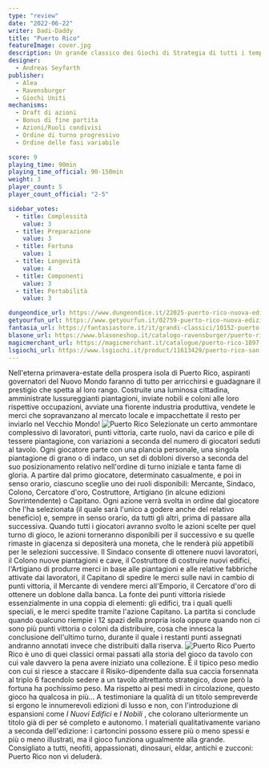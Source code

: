 ```yaml
---
type: "review"
date: "2022-06-22"
writer: Dadi-Daddy
title: "Puerto Rico"
featureImage: cover.jpg
description: Un grande classico dei Giochi di Strategia di tutti i tempi!
designer:
  - Andreas Seyfarth
publisher:
  - Alea
  - Ravensburger
  - Giochi Uniti
mechanisms:
  - Draft di azioni
  - Bonus di fine partita
  - Azioni/Ruoli condivisi
  - Ordine di turno progressivo
  - Ordine delle fasi variabile

score: 9
playing_time: 90min
playing_time_official: 90-150min
weight: 3
player_count: 5
player_count_official: "2-5"

sidebar_votes:
  - title: Complessità
    value: 3
  - title: Preparazione
    value: 3
  - title: Fortuna
    value: 1
  - title: Longevità
    value: 4
  - title: Componenti
    value: 3
  - title: Portabilità
    value: 3

dungeondice_url: https://www.dungeondice.it/22025-puerto-rico-nuova-edizione.html
getyourfun_url: https://www.getyourfun.it/02759-puerto-rico-nuova-edizione-giochi-gestionali.html
fantasia_url: https://fantasiastore.it/it/grandi-classici/10152-puerto-rico.html
blasone_url: https://www.blasoneshop.it/catalogo-ravensburger/puerto-rico-1897-nuova-edizione-77-2205
magicmerchant_url: https://magicmerchant.it/catalogue/puerto-rico-1897-61131/
lsgiochi_url: https://www.lsgiochi.it/product/11613429/puerto-rico-san-juan-usato
---
```


<Setting>
  Nell'eterna primavera-estate della prospera isola di Puerto Rico, aspiranti
  governatori del Nuovo Mondo faranno di tutto per arricchirsi e guadagnare il
  prestigio che spetta al loro rango. Costruite una luminosa cittadina,
  amministrate lussureggianti piantagioni, inviate nobili e coloni alle loro
  rispettive occupazioni, avviate una fiorente industria produttiva, vendete le
  merci che sopravanzano al mercato locale e impacchettate il resto per inviarlo
  nel Vecchio Mondo!
</Setting>

<img src="./game1.jpg" alt="Puerto Rico" />

<Rules>
  Selezionate un certo ammontare complessivo di lavoratori, punti vittoria,
  carte ruolo, navi da carico e pile di tessere piantagione, con variazioni a
  seconda del numero di giocatori seduti al tavolo. Ogni giocatore parte con una
  plancia personale, una singola piantagione di grano o di indaco, un set di
  dobloni diverso a seconda del suo posizionamento relativo nell'ordine di turno
  iniziale e tanta fame di gloria. A partire dal primo giocatore, determinato
  casualmente, e poi in senso orario, ciascuno sceglie uno dei ruoli
  disponibili: Mercante, Sindaco, Colono, Cercatore d'oro, Costruttore,
  Artigiano (in alcune edizioni Sovrintendente) o Capitano. Ogni azione verrà
  svolta in ordine dal giocatore che l'ha selezionata (il quale sarà l'unico a
  godere anche del relativo beneficio) e, sempre in senso orario, da tutti gli
  altri, prima di passare alla successiva. Quando tutti i giocatori avranno
  svolto le azioni scelte per quel turno di gioco, le azioni torneranno
  disponibili per il successivo e su quelle rimaste in giacenza si depositerà
  una moneta, che le renderà più appetibili per le selezioni successive. Il
  Sindaco consente di ottenere nuovi lavoratori, il Colono nuove piantagioni e
  cave, il Costruttore di costruire nuovi edifici, l'Artigiano di produrre merci
  in base alle piantagioni e alle relative fabbriche attivate dai lavoratori, il
  Capitano di spedire le merci sulle navi in cambio di punti vittoria, il
  Mercante di vendere merci all'Emporio, il Cercatore d'oro di ottenere un
  doblone dalla banca. La fonte dei punti vittoria risiede essenzialmente in una
  coppia di elementi: gli edifici, tra i quali quelli speciali, e le merci
  spedite tramite l'azione Capitano. La partita si conclude quando qualcuno
  riempie i 12 spazi della propria isola oppure quando non ci sono più punti
  vittoria o coloni da distribuire, cosa che innesca la conclusione dell'ultimo
  turno, durante il quale i restanti punti assegnati andranno annotati invece
  che distribuiti dalla riserva.
</Rules>

<img src="./game2.jpg" alt="Puerto Rico" />

<Feedback>
  Puerto Rico è uno di quei classici ormai passati alla storia del gioco da
  tavolo con cui vale davvero la pena avere iniziato una collezione. È il tipico
  peso medio con cui si riesce a staccare il Risiko-dipendente dalla sua caccia
  forsennata al triplo 6 facendolo sedere a un tavolo altrettanto strategico,
  dove però la fortuna ha pochissimo peso. Ma rispetto ai pesi medi in
  circolazione, questo gioco ha qualcosa in più… A testimoniare la qualità di un
  titolo sempreverde si ergono le innumerevoli edizioni di lusso e non, con
  l'introduzione di espansioni come <em>I Nuovi Edifici</em> e <em>I Nobili</em>
  , che colorano ulteriormente un titolo già di per sé completo e autonomo. I
  materiali qualitativamente variano a seconda dell'edizione: i cartoncini
  possono essere più o meno spessi e più o meno illustrati, ma il gioco funziona
  ugualmente alla grande. Consigliato a tutti, neofiti, appassionati, dinosauri,
  eldar, antichi e zucconi: Puerto Rico non vi deluderà.
</Feedback>

<Instagram id="CfGo_l4jPIt" />
